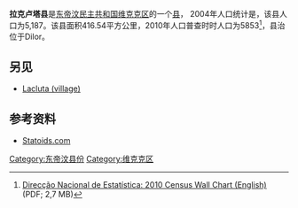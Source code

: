 '''拉克卢塔县'''是[[东帝汶民主共和国|东帝汶民主共和国]][[维克克区|维克克区]]的一个[[县_(东帝汶)|县]]，  2004年人口统计是，该县人口为5,187。该县面积416.54平方公里，2010年人口普查时时人口为5853<ref name="Wall">[http://dne.mof.gov.tl/published/2010%20and%202011%20Publications/Wall%20Chart%20English/Wall%20Chart%20English%209%20June%202011.pdf Direcção Nacional de Estatística: 2010 Census Wall Chart (English)] {{webarchive|url=https://web.archive.org/web/20110812113436/http://dne.mof.gov.tl/published/2010%20and%202011%20Publications/Wall%20Chart%20English/Wall%20Chart%20English%209%20June%202011.pdf |date=2011-08-12 }} (PDF; 2,7 MB)</ref>，县治位于Dilor。

== 另见==
* [[Lacluta_(village)|Lacluta (village)]]

==参考资料==
*[http://www.statoids.com/ytl.html Statoids.com] {{Wayback|url=http://www.statoids.com/ytl.html |date=20150924122734 }}

{{coord|8|48|S|126|08|E|region:TL-VI_type:landmark_source:kolossus-dewiki|display=title}}

[[Category:东帝汶县份|Category:东帝汶县份]]
[[Category:维克克区|Category:维克克区]]


{{EastTimor-geo-stub}}